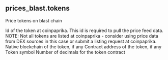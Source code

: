 ## prices_blast.tokens 
Price tokens on blast chain

<ParamField path="token_id">
Id of the token at coinpaprika. This id is required to pull the price feed data. NOTE: Not all tokens are listed at coinpaprika - consider using price data from DEX sources in this case or submit a listing request at coinpaprika.
</ParamField>
<ParamField path="blockchain">
Native blockchain of the token, if any
</ParamField>
<ParamField path="contract_address">
Contract address of the token, if any
</ParamField>
<ParamField path="symbol">
Token symbol
</ParamField>
<ParamField path="decimals">
Number of decimals for the token contract
</ParamField>
